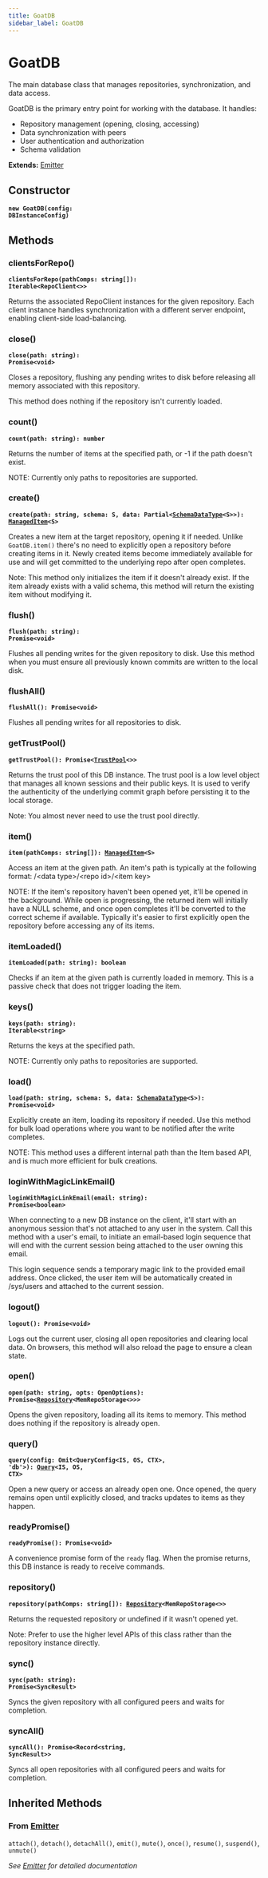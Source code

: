 ```yaml
---
title: GoatDB
sidebar_label: GoatDB
---
```


# GoatDB

The main database class that manages repositories, synchronization, and data
access.

GoatDB is the primary entry point for working with the database. It handles:
- Repository management (opening, closing, accessing)
- Data synchronization with peers
- User authentication and authorization
- Schema validation

**Extends:** [Emitter](/api/classes/emitter)

## Constructor

**<code>new GoatDB(config: DBInstanceConfig)</code>**

## Methods

### clientsForRepo()

**<code>clientsForRepo(pathComps: string[]): Iterable&lt;RepoClient&lt;&gt;&gt;</code>**

Returns the associated RepoClient instances for the given repository.
Each client instance handles synchronization with a different server
endpoint, enabling client-side load-balancing.

### close()

**<code>close(path: string): Promise&lt;void&gt;</code>**

Closes a repository, flushing any pending writes to disk before releasing
all memory associated with this repository.

This method does nothing if the repository isn't currently loaded.

### count()

**<code>count(path: string): number</code>**

Returns the number of items at the specified path, or -1 if the path
doesn't exist.

NOTE: Currently only paths to repositories are supported.

### create()

**<code>create(path: string, schema: S, data: Partial&lt;[SchemaDataType](/api/types/schemadatatype)&lt;S&gt;&gt;): [ManagedItem](/api/classes/manageditem)&lt;S&gt;</code>**

Creates a new item at the target repository, opening it if needed. Unlike
`GoatDB.item()` there's no need to explicitly open a repository before
creating items in it. Newly created items become immediately available for
use and will get committed to the underlying repo after open completes.

Note: This method only initializes the item if it doesn't already exist.
If the item already exists with a valid schema, this method will return
the existing item without modifying it.

### flush()

**<code>flush(path: string): Promise&lt;void&gt;</code>**

Flushes all pending writes for the given repository to disk. Use this
method when you must ensure all previously known commits are written to the
local disk.

### flushAll()

**<code>flushAll(): Promise&lt;void&gt;</code>**

Flushes all pending writes for all repositories to disk.

### getTrustPool()

**<code>getTrustPool(): Promise&lt;[TrustPool](/api/classes/trustpool)&lt;&gt;&gt;</code>**

Returns the trust pool of this DB instance. The trust pool is a low level
object that manages all known sessions and their public keys. It is used
to verify the authenticity of the underlying commit graph before persisting
it to the local storage.

Note: You almost never need to use the trust pool directly.

### item()

**<code>item(pathComps: string[]): [ManagedItem](/api/classes/manageditem)&lt;S&gt;</code>**

Access an item at the given path. An item's path is typically at the
following format:
/&lt;data type&gt;/&lt;repo id&gt;/&lt;item key&gt;

NOTE: If the item's repository haven't been opened yet, it'll be opened in
the background. While open is progressing, the returned item will
initially have a NULL scheme, and once open completes it'll be converted
to the correct scheme if available. Typically it's easier to first
explicitly open the repository before accessing any of its items.

### itemLoaded()

**<code>itemLoaded(path: string): boolean</code>**

Checks if an item at the given path is currently loaded in memory.
This is a passive check that does not trigger loading the item.

### keys()

**<code>keys(path: string): Iterable&lt;string&gt;</code>**

Returns the keys at the specified path.

NOTE: Currently only paths to repositories are supported.

### load()

**<code>load(path: string, schema: S, data: [SchemaDataType](/api/types/schemadatatype)&lt;S&gt;): Promise&lt;void&gt;</code>**

Explicitly create an item, loading its repository if needed. Use this
method for bulk load operations where you want to be notified after the
write completes.

NOTE: This method uses a different internal path than the Item based API,
and is much more efficient for bulk creations.

### loginWithMagicLinkEmail()

**<code>loginWithMagicLinkEmail(email: string): Promise&lt;boolean&gt;</code>**

When connecting to a new DB instance on the client, it'll start with an
anonymous session that's not attached to any user in the system. Call this
method with a user's email, to initiate an email-based login sequence that
will end with the current session being attached to the user owning this
email.

This login sequence sends a temporary magic link to the provided email
address. Once clicked, the user item will be automatically created in
/sys/users and attached to the current session.

### logout()

**<code>logout(): Promise&lt;void&gt;</code>**

Logs out the current user, closing all open repositories and clearing
local data. On browsers, this method will also reload the page to ensure
a clean state.

### open()

**<code>open(path: string, opts: OpenOptions): Promise&lt;[Repository](/api/classes/repository)&lt;MemRepoStorage&lt;&gt;&gt;&gt;</code>**

Opens the given repository, loading all its items to memory.
This method does nothing if the repository is already open.

### query()

**<code>query(config: Omit&lt;QueryConfig&lt;IS, OS, CTX&gt;, 'db'&gt;): [Query](/api/classes/query)&lt;IS, OS, CTX&gt;</code>**

Open a new query or access an already open one. Once opened, the query
remains open until explicitly closed, and tracks updates to items as they
happen.

### readyPromise()

**<code>readyPromise(): Promise&lt;void&gt;</code>**

A convenience promise form of the `ready` flag. When the promise returns,
this DB instance is ready to receive commands.

### repository()

**<code>repository(pathComps: string[]): [Repository](/api/classes/repository)&lt;MemRepoStorage&lt;&gt;&gt;</code>**

Returns the requested repository or undefined if it wasn't opened yet.

Note: Prefer to use the higher level APIs of this class rather than the
repository instance directly.

### sync()

**<code>sync(path: string): Promise&lt;SyncResult&gt;</code>**

Syncs the given repository with all configured peers and waits for
completion.

### syncAll()

**<code>syncAll(): Promise&lt;Record&lt;string, SyncResult&gt;&gt;</code>**

Syncs all open repositories with all configured peers and waits for completion.

## Inherited Methods

### From [Emitter](/api/classes/emitter)

`attach()`, `detach()`, `detachAll()`, `emit()`, `mute()`, `once()`, `resume()`, `suspend()`, `unmute()`

*See [Emitter](/api/classes/emitter) for detailed documentation*

